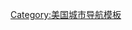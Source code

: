 {{Navbox with columns
|name = 美國50大都市
|title = {{flagicon|USA}} [[美國主要都市人口順位|美國人口排行前50大的都市]]
|colstyle = padding-left:0.25em;
|padding=0
|col1width=22%
|col1 = 
<ol style="margin-left:2.5em">
<li>[[纽约]]</li>
<li>[[洛杉矶]]</li>
<li>[[芝加哥]]</li>
<li>[[休斯敦]]</li>
<li>[[鳳凰城 (亞利桑那州)|鳳凰城]]</li>
<li>[[費城]]</li>
<li>[[圣安东尼奥 (得克萨斯州)|圣安东尼奥]]</li>
<li>[[聖地牙哥 (加利福尼亞州)|聖地牙哥]]</li>
<li>[[達拉斯]]</li>
<li>[[聖荷西 (加利福尼亞州)|聖荷西]]</li>
</ol>

|col2width=22%
|col2 =
<ol Start=11 style="margin-left:2.5em">
<li>[[奧斯汀]]</li>
<li>[[杰克逊维尔 (佛罗里达州)|杰克逊维尔]]</li>
<li>[[沃斯堡]]</li>
<li>[[哥伦布 (俄亥俄州)|哥伦布]]</li>
<li>[[印第安納波利斯]]</li>
<li>[[夏洛特 (北卡羅來納州)|夏洛特]]</li>
<li>[[旧金山]]</li>
<li>[[西雅圖]]</li>
<li>[[丹佛]]</li>
<li>[[华盛顿哥伦比亚特区|华盛顿]]</li>
</ol>

|col3width=22%
|col3 =
<ol Start=21 style="margin-left:2.5em">
<li>[[纳什维尔]]</li>
<li>[[俄克拉荷馬市]]</li>
<li>[[艾爾帕索 (德克薩斯州)|艾爾帕索]]</li>
<li>[[波士顿]]</li>
<li>[[波特蘭 (俄勒岡州)|波特蘭]]</li>
<li>[[拉斯维加斯]]</li>
<li>[[底特律]]</li>
<li>[[孟菲斯 (田納西州)|孟菲斯]]</li>
<li>[[路易維爾 (肯塔基州)|路易維爾]]</li>
<li>[[巴爾的摩]]</li>
</ol>

|col4width=22%
|col4 =
<ol Start=31 style="margin-left:2.5em">
<li>[[密尔沃基]]</li>
<li>[[阿布奎基 (新墨西哥州)|阿布奎基]]</li>
<li>[[图森 (亚利桑那州)|图森]]</li>
<li>[[弗雷斯诺]]</li>
<li>[[沙加緬度]]</li>
<li>[[堪薩斯城 (密蘇里州)|堪薩斯城]]</li>
<li>[[梅薩 (亞利桑那州)|梅薩]]</li>
<li>[[亚特兰大]]</li>
<li>[[奥马哈 (内布拉斯加州)|奥马哈]]</li>
<li>[[科罗拉多斯普林斯]]</li>
</ol>

|col5width=22%
|col5 =
<ol Start=41 style="margin-left:2.5em">
<li>[[罗利 (北卡罗来纳州)|罗利]]</li>
<li>[[長灘 (加利福尼亞州)|長灘]]</li>
<li>[[維珍尼亞海灘]]</li>
<li>[[迈阿密]]</li>
<li>[[奥克兰 (加利福尼亚州)|奥克兰]]</li>
<li>[[明尼阿波利斯]]</li>
<li>[[塔爾薩]]</li>
<li>[[贝克斯菲尔德 (加利福尼亚州)|贝克斯菲尔德]]</li>
<li>[[威奇托 (堪萨斯州)|威奇托]]</li>
<li>[[阿灵顿 (得克萨斯州)|阿灵顿]]</li>
</ol>

|below = [[2020年美國人口普查]]
}}<noinclude>

[[Category:美国城市导航模板]]
</noinclude>